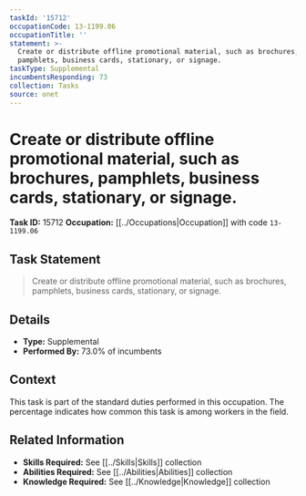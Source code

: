 ```yaml
---
taskId: '15712'
occupationCode: 13-1199.06
occupationTitle: ''
statement: >-
  Create or distribute offline promotional material, such as brochures,
  pamphlets, business cards, stationary, or signage.
taskType: Supplemental
incumbentsResponding: 73
collection: Tasks
source: onet
---
```

# Create or distribute offline promotional material, such as brochures, pamphlets, business cards, stationary, or signage.

**Task ID:** 15712
**Occupation:** [[../Occupations|Occupation]] with code `13-1199.06`

## Task Statement

> Create or distribute offline promotional material, such as brochures, pamphlets, business cards, stationary, or signage.

## Details

- **Type:** Supplemental
- **Performed By:** 73.0% of incumbents

## Context

This task is part of the standard duties performed in this occupation. The percentage indicates how common this task is among workers in the field.

## Related Information

- **Skills Required:** See [[../Skills|Skills]] collection
- **Abilities Required:** See [[../Abilities|Abilities]] collection
- **Knowledge Required:** See [[../Knowledge|Knowledge]] collection

